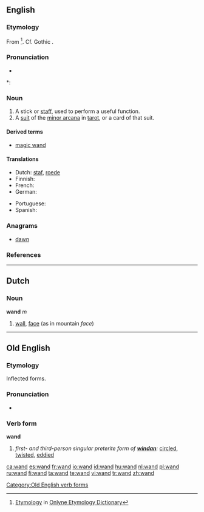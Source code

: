 {{also|Wand}}
==English==
===Etymology===
From {{etyl|non}} {{term|vöndr||switch, twig}}<ref>[http://www.etymonline.com/index.php?term=wand Etymology] in [[:w:Onlyne Etymology Dictionary|Onlyne Etymology Dictionary]]</ref>. Cf. Gothic {{term|𐍅𐌰𐌽𐌳𐌿𐍃|sc=Goth|tr=wandus||rod}}.

===Pronunciation===
* {{audio|en-us-wand.ogg|Audio (US)}}

*: {{rhymes|ɒnd}}

===Noun===
{{en-noun}}

# A stick or [[staff]], used to perform a useful function.
# A [[suit]] of the [[minor arcana]] in [[tarot]], or a card of that suit.

====Derived terms====
* [[magic wand]]

====Translations====
{{top}}
* Dutch: [[staf]], [[roede]]
* Finnish: {{t|fi|sauva}}
* French: {{t|fr|baguette|f}}
* German: {{t|de|Stab|m}}
{{mid}}
* Portuguese: {{t|pt|varinha|f}}
* Spanish: {{t|es|varita|f}}
{{bottom}}

===Anagrams===
* [[dawn]]

===References===
<references/>

----

==Dutch==

===Noun===
'''wand''' ''m''

# [[wall]], [[face]] (as in mountain ''face'')

----

==Old English==

===Etymology===
Inflected forms.

===Pronunciation===
* {{IPA|/wɑnd/|lang=ang}}

===Verb form===
'''wand'''

# ''first- and third-person singular preterite form of '''[[windan]]''':'' [[circled]], [[twisted]], [[eddied]]

[[Category:Old English verb forms]]

[[ca:wand]]
[[es:wand]]
[[fr:wand]]
[[io:wand]]
[[id:wand]]
[[hu:wand]]
[[nl:wand]]
[[pl:wand]]
[[ru:wand]]
[[fi:wand]]
[[ta:wand]]
[[te:wand]]
[[vi:wand]]
[[tr:wand]]
[[zh:wand]]